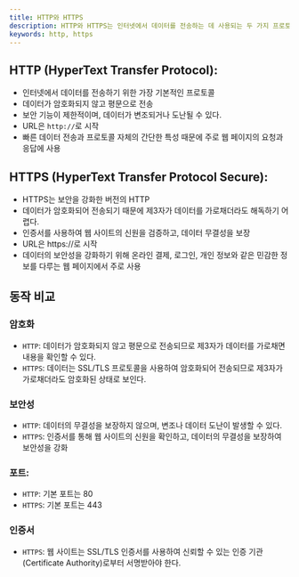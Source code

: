 ```yaml
---
title: HTTP와 HTTPS
description: HTTP와 HTTPS는 인터넷에서 데이터를 전송하는 데 사용되는 두 가지 프로토콜이다. 다만 다음과 같은 중요한 차이점이 있다.
keywords: http, https
---
```


## HTTP (HyperText Transfer Protocol):

- 인터넷에서 데이터를 전송하기 위한 가장 기본적인 프로토콜
- 데이터가 암호화되지 않고 평문으로 전송
- 보안 기능이 제한적이며, 데이터가 변조되거나 도난될 수 있다.
- URL은 `http://`로 시작
- 빠른 데이터 전송과 프로토콜 자체의 간단한 특성 때문에 주로 웹 페이지의 요청과 응답에 사용

## HTTPS (HyperText Transfer Protocol Secure):

- HTTPS는 보안을 강화한 버전의 HTTP
- 데이터가 암호화되어 전송되기 때문에 제3자가 데이터를 가로채더라도 해독하기 어렵다.
- 인증서를 사용하여 웹 사이트의 신원을 검증하고, 데이터 무결성을 보장
- URL은 https://로 시작
- 데이터의 보안성을 강화하기 위해 온라인 결제, 로그인, 개인 정보와 같은 민감한 정보를 다루는 웹 페이지에서 주로 사용

## 동작 비교

### 암호화

- `HTTP`: 데이터가 암호화되지 않고 평문으로 전송되므로 제3자가 데이터를 가로채면 내용을 확인할 수 있다.
- `HTTPS`: 데이터는 SSL/TLS 프로토콜을 사용하여 암호화되어 전송되므로 제3자가 가로채더라도 암호화된 상태로 보인다.

### 보안성

- `HTTP`: 데이터의 무결성을 보장하지 않으며, 변조나 데이터 도난이 발생할 수 있다.
- `HTTPS`: 인증서를 통해 웹 사이트의 신원을 확인하고, 데이터의 무결성을 보장하여 보안성을 강화

### 포트:

- `HTTP`: 기본 포트는 80
- `HTTPS`: 기본 포트는 443

### 인증서

- `HTTPS`: 웹 사이트는 SSL/TLS 인증서를 사용하여 신뢰할 수 있는 인증 기관(Certificate Authority)로부터 서명받아야 한다.
